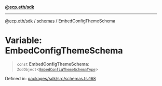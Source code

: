 [**@ecp.eth/sdk**](/sdk-reference/index.mdx)

***

[@ecp.eth/sdk](/sdk-reference/index.mdx) / [schemas](/sdk-reference/schemas/index.mdx) / EmbedConfigThemeSchema

# Variable: EmbedConfigThemeSchema

> `const` **EmbedConfigThemeSchema**: `ZodObject`\<[`EmbedConfigThemeSchemaType`](/sdk-reference/schemas/type-aliases/EmbedConfigThemeSchemaType.mdx)\>

Defined in: [packages/sdk/src/schemas.ts:168](https://github.com/ecp-eth/comments-monorepo/blob/main/packages/sdk/src/schemas.ts#L168)
